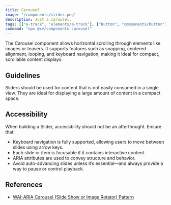```yaml
---
title: Carousel
image: "/components/slider.png"
description: Just a carousel.
tags: [["a-track", "elements/a-track"], ["Button", "components/button"]]
command: "npx @sv/components carousel"
---
```



The Carousel component allows horizontal scrolling through elements
like images or teasers. It supports features such as snapping,
centered alignment, looping, and keyboard navigation,
making it ideal for compact, scrollable content displays.

<Example code={SomeSliderCode}>
  <div class="w-full">
    <SomeSlider client:only="vue" />
  </div>
</Example>

## Guidelines

Sliders should be used for content that is not easily consumed in a single view. They are ideal for displaying a large amount of content in a compact space.

## Accessibility

When building a Slider, accessibility should not be an afterthought. Ensure that:

- Keyboard navigation is fully supported, allowing users to move between slides using arrow keys.
- Each slide or item is focusable if it contains interactive content.
- ARIA attributes are used to convey structure and behavior.
- Avoid auto-advancing slides unless it’s essential—and always provide a way to pause or control playback.

## References

- [WAI-ARIA Carousel (Slide Show or Image Rotator) Pattern
](https://www.w3.org/WAI/ARIA/apg/patterns/carousel/)
